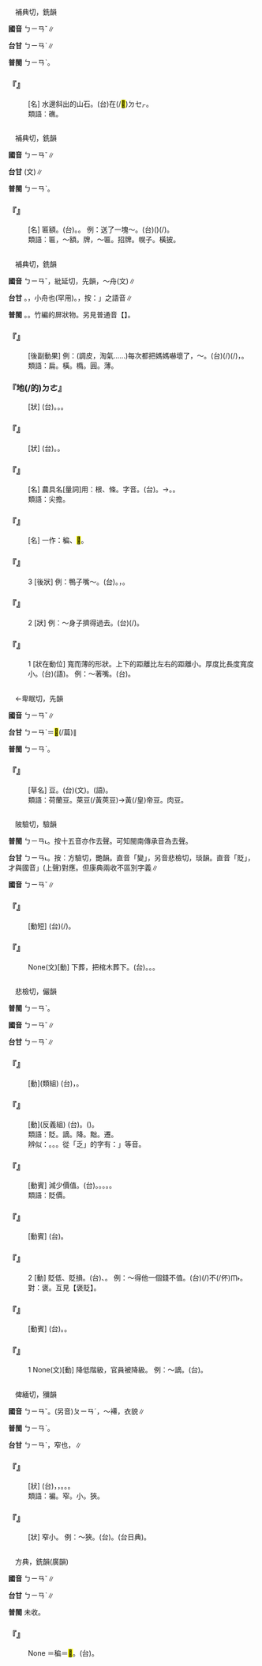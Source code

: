 
=={{ruby|碥|ㄅㄧㄢˇ}}==

　補典切，銑韻

'''國音''' <rt>ㄅㄧㄢˇ</rt>∥

'''台甘''' <rt>ㄅㄧㄢˋ</rt>∥

'''普閩''' <rt>ㄅㄧㄢˋ</rt>。

    

==='''『{{ruby|碥|ㄅㄧㄢˇ}}』'''===
: [名] 水邊斜出的山石。(台)在(/<mark>&#xffb50;</mark>)<rt>ㄉㆤㆷ</rt>{{ruby|水|ㄗㄨㄧˋ}}{{ruby|墘|ㄍㆪˊ}}{{ruby|斜|ㄑㄧㄚˊ}}{{ruby|出|ㄘㄨㆵ}}{{ruby|丌|ㆤ}}{{ruby|山|ㄙㄨㆩ}}{{ruby|石|ㄐㄧㄜㆷ ͘}}。
:類語：礁。
:
    

=={{ruby|匾|ㄅㄧㄢˇ}}==

　補典切，銑韻

'''國音''' <rt>ㄅㄧㄢˇ</rt>∥

'''台甘''' (文){{ruby|(語)|ㄅㄧㄢˋ}}∥

'''普閩''' <rt>ㄅㄧㄢˋ</rt>。

    

==='''『{{ruby|匾|ㄅㄧㄢˇ}}』'''===
: [名] 匾額。(台){{ruby|匾|ㄅㄧㄢˋ}}。{{ruby|橫|ㄏㄨㆪˊ}}{{ruby|/|ㄏㄨㆮˊ}}{{ruby|匾|ㄅㄧㄢˋ}}。 例：送了一塊～。(台)({{ruby|為|ㄨㄧ˫}}{{ruby|慶|ㄎㄧㄥ˪}}{{ruby|祝|ㄐㄧㆦㆶ}}){{ruby|送|ㄙㄤ˪}}{{ruby|去|ㄎㄧ˪}}(/{{ruby|伊|ㄧ}}){{ruby|一|ㄐㄧㆵ ͘}}{{ruby|塊|ㄉㆤ˪}}{{ruby|匾|ㄅㄧㄢˋ}}。
:類語：匾，～額。牌，～匾。招牌。幌子。橫披。
:
    

=={{ruby|扁|ㄅㄧㄢˇ}}==

　補典切，銑韻

'''國音''' <rt>ㄅㄧㄢˇ</rt>{{ruby|。|ㄆㄧㄢ}}，紕延切，先韻，～舟(文)∥

'''台甘''' {{ruby|(文)|ㄅㄧㄢˋ}}。{{ruby|(文)|ㄆㄧㄢ}}，小舟也{{ruby|。|ㄅㄧㄢ}}(罕用)。{{ruby|(語)|ㄅㆪˋ}}，按：{{ruby|「|ㄅㄧㄢˋ}}」之語音∥

'''普閩''' {{ruby|(文)|ㄅㄧㄢˇ}}。{{ruby|(白)|ㄅㆪˋ}}{{ruby|。|ㄅㄧㄣˋ}}。竹編的屏狀物。另見普通音【{{ruby|扁|ㄆㄧㄢ}}】。

    

==='''『{{ruby|氣|ㄑㄧˋ}}{{ruby|扁|ㄅㄧㄢˇ}}{{ruby|了|ㄌㄜ}}』'''===
: [後副動果] 例：(調皮，淘氣……)每次都把媽媽嚇壞了，～。(台){{ruby|見|ㄍㄧㄢ˪}}{{ruby|過|ㄍㆤ˪}}{{ruby|/|ㄍㄨㆤ˪}}{{ruby|著|ㄉㄧㄜㆷ}}(/{{ruby|都|ㄉㄜ˫}}){{ruby|活|ㄨㄚㆷ ͘}}{{ruby|<mark>&#xffa49;</mark>|ㆠㆤㆷ}}{{ruby|/|ㆠㄨㆤㆷ}}(/{{ruby|硬|ㄫㄧ˫}}{{ruby|/|ㄫㆤ˫}}{{ruby|強|ㄍㄧㆲ˪}}{{ruby|<mark>&#xffa49;</mark>|ㆠㆤㆷ}}{{ruby|/|ㆠㄨㆤㆷ}}){{ruby|驚|ㄍㄧㆩ}}{{ruby|死|·ㄒㄧˋ}}，{{ruby|氣|ㄎㄧ˪}}{{ruby|死|ㄒㄧˋ}}{{ruby|<mark>&#xffad9;</mark>|ㄧㄣ}}{{ruby|老|ㄌㄠ˫}}{{ruby|母|ㆠㄜˋ}}{{ruby|/|ㆠㄨˋ}}。
:類語：扁。橫。橢。圓。薄。
:
    

==='''『{{ruby|扁|ㄅㄧㄢˇ}}{{ruby|扁|ㄅㄧㄢˇ}}地(/的)<rt>ㄉㄜ</rt>{{ruby|或|ㄏㄨㄛˋ}}{{ruby|扁|ㄅㄧㄢˇ}}{{ruby|扁|ㄅㄧㄢˇ}}{{ruby|兒|ㄦ}}{{ruby|的|ㄉㄜ}}』'''===
: [狀] (台){{ruby|扁|ㄅㆪˋ}}{{ruby|扁|ㄅㆪˋ}}。{{ruby|扁|ㄅㆪˋ}}{{ruby|扁|ㄅㆪˋ}}{{ruby|扁|ㄅㆪˋ}}。{{ruby|扁|ㄅㆪˋ}}{{ruby|勢|ㄙㆤ˪}}{{ruby|扁|ㄅㆪˋ}}{{ruby|勢|ㄙㆤ˪}}。
    

==='''『{{ruby|扁|ㄅㄧㄢˇ}}{{ruby|圓|ㄩㄢˊ}}』'''===
: [狀] (台){{ruby|圓|ㆪˊ}}{{ruby|扁|ㄅㆪˋ}}。{{ruby|圓|ㆪˊ}}{{ruby|圓|ㆪˊ}}{{ruby|扁|ㄅㆪˋ}}{{ruby|扁|ㄅㆪˋ}}。
    

==='''『{{ruby|扁|ㄅㄧㄢˇ}}{{ruby|擔|·ㄉㄢ}}』'''===
: [名] 農具名[量詞]用：根、條。字音{{ruby|扁|ㄅㄧㄢˇ}}{{ruby|擔|ㄉㄢ}}{{ruby|/|ㄉㄢ}}。(台){{ruby|扁|ㄅㆪˋ}}{{ruby|擔|ㄉㆩ}}。→{{ruby|糞|ㄅㄧㄣ}}{{ruby|擔|ㄉㆩ}}。{{ruby|糞|ㄅㄨㄣ}}{{ruby|擔|ㄉㆩ}}。
:類語：尖擔。
:
    

==='''『{{ruby|扁|ㄅㄧㄢˇ}}{{ruby|豆|ㄉㄡˋ}}』'''===
: [名] 一作：稨、<mark>&#xffbe3;</mark>。
    

==='''『{{ruby|扁|ㄅㄧㄢˇ}}』'''===
:3  [後狀] 例：鴨子嘴～。(台){{ruby|鴨|ㄚㆷ}}{{ruby|丌|ㆤ}}{{ruby|嘴|ㄘㄨㄧ˪}}{{ruby|扁|ㄅㆪˋ}}。{{ruby|鴨|ㄚㆷ}}{{ruby|仔|ㄚ}}{{ruby|嘴|ㄘㄨㄧ˪}}{{ruby|扁|ㄅㆪˋ}}{{ruby|扁|ㄅㆪˋ}}，{{ruby|鴨|ㄚㆷ}}{{ruby|仔|ㄚ}}{{ruby|扁|ㄅㆪˋ}}{{ruby|嘴|ㄘㄨㄧ˪}}。
    

==='''『{{ruby|扁|ㄅㄧㄢˇ}}』'''===
:2  [狀] 例：～身子擠得過去。(台){{ruby|坦|ㄊㄢˋ}}{{ruby|敧|ㄎㄧ}}{{ruby|身|ㄒㄧㄣ}}{{ruby|著|ㄉㄧㄜㆷ}}(/{{ruby|都|ㄉㄜ˫}}){{ruby|<mark>&#xffbe2;</mark>|ㄎㆤˋ}}{{ruby|會|ㄨㆤ˫}}{{ruby|/|ㆤ˫}}{{ruby|得|ㄉㄧㆵ}}{{ruby|過|ㄍㆤ˪}}{{ruby|/|ㄍㄨㆤ˪}}{{ruby|去|ㄎㄧ˪}}。
    

==='''『{{ruby|扁|ㄅㄧㄢˇ}}』'''===
:1  [狀在動位] 寬而薄的形狀。上下的距離比左右的距離小。厚度比長度寬度小。(台)(語){{ruby|扁|ㄅㆪˋ}}。 例：～著嘴。(台){{ruby|一|ㄐㄧㆵ ͘}}{{ruby|枝|ㄍㄧ}}{{ruby|嘴|ㄘㄨㄧ˪}}{{ruby|格|ㄍㄧㆤㆶ}}{{ruby|扁|ㄅㆪˋ}}{{ruby|扁|ㄅㆪˋ}}。
    

=={{ruby|稨|ㄅㄧㄢˇ}}==

　←卑眠切，先韻

'''國音''' <rt>ㄅㄧㄢˇ</rt>∥

'''台甘''' <rt>ㄅㄧㄢˋ</rt>＝<mark>&#xffbe3;</mark>(/萹)∥

'''普閩''' <rt>ㄅㄧㄢˋ</rt>。

    

==='''『{{ruby|稨|ㄅㄧㄢˇ}}』'''===
: [草名] {{ruby|扁|ㄅㄧㄢˇ}}豆。(台)(文){{ruby|稨|ㄅㄧㄢˋ}}。(語){{ruby|扁|ㄅㆪˋ}}{{ruby|豆|ㄉㄠ˫}}。
:類語：荷蘭豆。萊豆(/黃莢豆)→黃(/皇)帝豆。肉豆。
:
    

=={{ruby|窆|ㄅㄧㄢˇ}}==

　陂驗切，驗韻

'''普閩''' <rt>ㄅㄧㄢ˪</rt>。按十五音亦作去聲。可知閩南傳承音為去聲。

'''台甘''' <rt>ㄅㄧㄢ˪</rt>。按：方驗切，艷韻。直音「變」，另音悲檢切，琰韻。直音「貶」，才與國音{{ruby|「|ㄅㄧㄢˇ}}」(上聲)對應。但康典兩收不區別字義∥

'''國音''' <rt>ㄅㄧㄢˇ</rt>∥

    

==='''『{{ruby|告|ㄍㄠˋ}}{{ruby|窆|ㄅㄧㄢˇ}}』'''===
: [動短] (台){{ruby|向|ㄏㄧㆲ˪}}{{ruby|親|ㄑㄧㄣ}}{{ruby|情|ㄐㄧㆩˊ}}{{ruby|朋|ㄅㄧㄥˊ}}{{ruby|友|ㄧㄨˋ}}{{ruby|通|ㄊㆲ}}{{ruby|知|ㄉㄧ}}{{ruby|出|ㄘㄨㆵ}}{{ruby|山|ㄙㄨㆩ}}(/{{ruby|殯|ㄅㄧㄣ˪}}){{ruby|丌|ㆤ}}{{ruby|日|ㆢㄧㆵ ͘}}{{ruby|/|ㄌㄧㆵ ͘}}{{ruby|期|ㄍㄧˊ}}。
    

==='''『{{ruby|窆|ㄅㄧㄢˇ}}』'''===
: None(文)[動] 下葬，把棺木葬下。(台){{ruby|落|ㄌㄜㆷ ͘}}{{ruby|壙|ㄎㆲ˪}}。{{ruby|埋|ㆠㄞˊ}}{{ruby|→|ㄉㄞˊ}}。{{ruby|埋|ㆠㄞˊ}}{{ruby|葬|ㄗㆲ˪}}。
    

=={{ruby|貶|ㄅㄧㄢˇ}}==

　悲檢切，儼韻

'''普閩''' <rt>ㄅㄧㄢˋ</rt>。

'''國音''' <rt>ㄅㄧㄢˇ</rt>∥

'''台甘''' <rt>ㄅㄧㄢˋ</rt>∥

    

==='''『{{ruby|貶|ㄅㄧㄢˇ}}{{ruby|謫|ㄓㄜˊ}}』'''===
: [動](類組) (台){{ruby|古|ㄍㆦˋ}}{{ruby|早|ㄗㄚˋ}}{{ruby|官|ㄍㄨㆩ}}{{ruby|吏|ㄌㄧ˫}}{{ruby|被|ㄅㄧ˫}}{{ruby|降|ㄍㄤ˪}}{{ruby|職|ㄐㄧㆵ}}，{{ruby|派|ㄆㄞ˪}}{{ruby|去|ㄎㄧ˪}}{{ruby|外|ㆣㄨㄚ˫}}{{ruby|地|ㄉㄨㆤ˫}}{{ruby|/|ㄉㆤ˫}}。
    

==='''『{{ruby|褒|ㄅㄠ}}{{ruby|貶|ㄅㄧㄢˇ}}』'''===
: [動](反義組) (台){{ruby|褒|ㄅㄜ}}{{ruby|貶|ㄅㄧㄢˋ}}。{{ruby|呵|ㄜ}}{{ruby|咾|ㄌㄜˋ}}{{ruby|及|ㄍㄚㆴ ͘}}{{ruby|批|ㄆㆤ}}{{ruby|/|ㄆㄨㆤ}}{{ruby|評|ㄆㄧㄥˊ}}({{ruby|歹|ㄆㆮˋ}}{{ruby|/|ㄆㄞˋ}}){{ruby|丌|ㆤ}}{{ruby|話|ㄨㆤ˫}}。
:類語：貶。謫。降。黜。遷。
:
:辨似：{{ruby|貶|ㄅㄧㄢˇ}}。{{ruby|眨|ㄓㄚˇ}}。{{ruby|砭|ㄅㄧㄢ}}。從「乏」的字有：{{ruby|「|ㄅㄧㄢ}}{{ruby|，|ㄓㄚˇ}}{{ruby|，|ㄈㄢˋ}}」等音。
:
    

==='''『{{ruby|貶|ㄅㄧㄢˇ}}{{ruby|值|ㄓˊ}}』'''===
: [動賓] 減少價值。(台){{ruby|貶|ㄅㄧㄢˋ}}{{ruby|值|ㄉㄧㆵ}}{{ruby|/|ㄉㄚㆵ ͘}}。{{ruby|減|ㄍㄧㆰˋ}}{{ruby|價|ㄍㆤ˪}}。{{ruby|落|ㄌㄚㆶ}}{{ruby|價|ㄍㆤ˪}}。{{ruby|較|ㄎㄚㆷ}}{{ruby|無|ㆠㄜˊ}}{{ruby|價|ㄍㆤ˪}}{{ruby|值|ㄉㄚㆴ ͘}}{{ruby|去|ㄎㄧ˪}}。{{ruby|較|ㄎㄚㆷ}}{{ruby|薄|ㆠㄜㆷ ͘}}{{ruby|去|ㄎㄧ˪}}。
:類語：貶價。
:
    

==='''『{{ruby|貶|ㄅㄧㄢˇ}}{{ruby|職|ㄓˊ}}』'''===
: [動賓] (台){{ruby|職|ㄐㄧㆵ}}{{ruby|位|ㄨㄧ˫}}{{ruby|落|ㄌㄚㆶ}}{{ruby|較|ㄎㄚㆷ}}{{ruby|低|ㄍㆤ˫}}{{ruby|落|ㄌㄜㆷ ͘}}{{ruby|去|·ㄎㄧ˪}}。
    

==='''『{{ruby|貶|ㄅㄧㄢˇ}}』'''===
:2  [動] 貶低、貶損。(台){{ruby|做|ㄗㄨㆤ˪}}{{ruby|/|ㄗㄜ˪}}{{ruby|無|ㆠㄜˊ}}{{ruby|好|ㄏㄜˋ}}{{ruby|丌|ㆤ}}{{ruby|批|ㄆㆤ}}{{ruby|/|ㄆㄨㆤ}}{{ruby|評|ㄆㄧㄥˊ}}、{{ruby|鄙|ㄆㄧˋ}}{{ruby|相|ㄒㄧㆧ˪}}{{ruby|/|ㄒㄧㆫ˪}}。 例：～得他一個錢不值。(台){{ruby|嫌|ㄏㄧㆰˊ}}(/{{ruby|鄙|ㄆㄧˋ}}{{ruby|相|ㄒㄧㆫ˪}}{{ruby|/|ㄒㄧㆧ˪}}){{ruby|到|ㄍㄚㆷ}}{{ruby|伊|ㄧ}}不(/伓)<rt>ㆬ˫</rt>{{ruby|值|ㄉㄚㆵ ͘}}{{ruby|半|ㄅㄨㆩ˪}}{{ruby|個|ㆤˊ}}{{ruby|錢|ㄐㆪˊ}}。 對：褒。互見【褒貶】。
    

==='''『{{ruby|貶|ㄅㄧㄢˇ}}{{ruby|價|ㄐㄧㄚˋ}}』'''===
: [動賓] (台){{ruby|減|ㄍㄧㆰˋ}}{{ruby|價|ㄍㆤ˪}}{{ruby|值|ㄉㄚㆵ ͘}}。{{ruby|較|ㄎㄚㆷ}}{{ruby|無|ㆠㄜˊ}}{{ruby|價|ㄍㆤ˪}}{{ruby|值|ㄉㄚㆵ ͘}}{{ruby|去|ㄎㄧ˪}}。
    

==='''『{{ruby|貶|ㄅㄧㄢˇ}}』'''===
:1  None(文)[動] 降低階級，官員被降級。 例：～謫。(台){{ruby|貶|ㄅㄧㄢˋ}}{{ruby|低|ㄍㆤ˫}}{{ruby|官|ㄍㄨㆩ}}{{ruby|階|ㄍㄞ}}。
    

=={{ruby|褊|ㄅㄧㄢˇ}}==

　俾緬切，獼韻

'''國音''' <rt>ㄅㄧㄢˇ</rt>。(另音)<rt>ㄆㄧㄢˊ</rt>，～褼，衣貌∥

'''普閩''' <rt>ㄅㄧㄢˋ</rt>。

'''台甘''' <rt>ㄅㄧㄢˋ</rt>，窄也{{ruby|。|ㄅㄧㄢˊ}}，{{ruby|褊|ㄅㄧㄢˊ}}{{ruby|褼|ㄑㄧㄢ}}{{ruby|/|ㄒㄧㄢ}}∥

    

==='''『{{ruby|褊|ㄅㄧㄢˇ}}{{ruby|急|ㄐㄧˊ}}』'''===
: [狀] (台){{ruby|無|ㆠㄜˊ}}{{ruby|度|ㄉㆦ˫}}{{ruby|量|ㄌㄧㆲ˫}}，{{ruby|度|ㄉㆦ˫}}{{ruby|量|ㄌㄧㆲ˫}}{{ruby|隘|ㄨㆤㆷ ͘}}{{ruby|/|ㆤㆷ ͘}}，{{ruby|性|ㄒㄧㄥ˪}}{{ruby|情|ㄐㄧㄥˊ}}{{ruby|躁|ㄙㄜ˪}}{{ruby|暴|ㄅㆦㆶ}}。{{ruby|急|ㄍㄧㆴ}}{{ruby|性|ㄒㄧㄥ˪}}。{{ruby|燥|ㄙㄜ˪}}{{ruby|性|ㄒㄧㄥ˪}}。
:類語：褊。窄。小。狹。
:
    

==='''『{{ruby|褊|ㄅㄧㄢˇ}}』'''===
: [狀] 窄小。 例：～狹。(台){{ruby|隘|ㆤㆷ ͘}}{{ruby|/|ㄨㆤㆷ ͘}}。{{ruby|狹|ㄨㆤㆷ ͘}}{{ruby|窄|ㄉㆤㆷ ͘}}{{ruby|/|ㄉㄨㆤㆷ ͘}}(台日典)。
    

=={{ruby|萹|ㄅㄧㄢˇ}}==

　方典，銑韻(廣韻)

'''國音''' <rt>ㄅㄧㄢˇ</rt>∥

'''台甘''' <rt>ㄅㄧㄢˋ</rt>∥

'''普閩''' 未收。

    

==='''『{{ruby|萹|ㄅㄧㄢˇ}}』'''===
: None ＝稨＝<mark>&#xffbe3;</mark>。(台){{ruby|扁|ㄅㆪˋ}}{{ruby|豆|ㄉㄠ˫}}。
    
